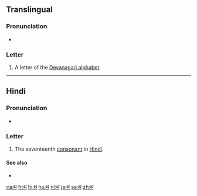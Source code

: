 {{also|थे|थीं|था|थी}}
{{Devanagari character info|hex=925|name=DEVANAGARI LETTER THA|image=[[File:Deva-थ-order.gif|100px]]}}
==Translingual==

===Pronunciation===
* {{IPA|/t̪ʰə/|lang=mul}}

===Letter===
{{mul-Deva|tha}}

# A letter of the [[Devanagari alphabet]].

----

==Hindi==

===Pronunciation===
* {{IPA|[t̪ʰə]|lang=hi}}

===Letter===
{{head|hi|letter}}

# The seventeenth [[consonant]] in [[Hindi]].

====See also====
* {{list:Devanagari script letters/hi}}

[[ca:थ]]
[[fr:थ]]
[[hi:थ]]
[[hu:थ]]
[[nl:थ]]
[[ja:थ]]
[[sa:थ]]
[[zh:थ]]